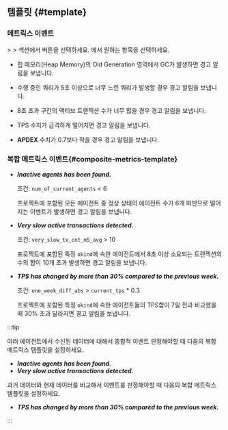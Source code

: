 ## 템플릿 {#template}

### 메트릭스 이벤트

<Cmdname sid="side_event" className="uitext" /> &gt; <Cmdname sid="side_eventSetting" className="uitext" /> &gt; <Cmdname sid="metrics" className="uitext" /> 섹션에서 <Cmdname sid="add_notification" className="uitext" /> 버튼을 선택하세요. <Cmdname sid="template" className="uitext" />에서 원하는 항목을 선택하세요.

* <Cmdname sid="application_alert_template_1" className="uitext" />

  힙 메모리(Heap Memory)의 Old Generation 영역에서 GC가 발생하면 경고 알림을 보냅니다.

* <Cmdname sid="application_alert_template_2" className="uitext" />

  수행 중인 쿼리가 5초 이상으로 너무 느린 쿼리가 발생할 경우 경고 알림을 보냅니다.

* <Cmdname sid="application_alert_template_3" className="uitext" />

  8초 초과 구간의 액티브 트랜잭션 수가 너무 많을 경우 경고 알림을 보냅니다.

* <Cmdname sid="application_alert_template_5" className="uitext" />

  TPS 수치가 급격하게 떨어지면 경고 알림을 보냅니다.

* <Cmdname sid="normal_alert_template_1" className="uitext" />

  **APDEX** 수치가 0.7보다 작을 경우 경고 알림을 보냅니다.

### 복합 메트릭스 이벤트{#composite-metrics-template}

* ***Inactive agents has been found.***

  조건: `num_of_current_agents` \< 6
  
  프로젝트에 포함된 모든 에이전트 중 정상 상태의 에이전트 수가 6개 미만으로 떨어지는 이벤트가 발생하면 경고 알림을 보냅니다.

* ***Very slow active transactions detected.***

  조건: `very_slow_tx_cnt_m5_avg` \> 10

  프로젝트에 포함된 특정 `okind`에 속한 에이전트에서 8초 이상 소요되는 트랜잭션의 수의 합이 10개 초과 발생하면 경고 알림을 보냅니다.

* ***TPS has changed by more than 30% compared to the previous week.***

  조건: `one_week_diff_abs` \> `current_tps` * 0.3

  프로젝트에 포함된 특정 `okind`에 속한 에이전트들의 TPS합이 7일 전과 비교했을 때 30% 초과 달라지면 경고 알림을 보냅니다.

:::tip

여러 에이전트에서 수신된 데이터에 대해서 종합적 이벤트 판정해야할 때 다음의 복합 메트릭스 템플릿을 설정하세요.

* ***Inactive agents has been found.***
* ***Very slow active transactions detected.***

과거 데이터와 현재 데이터를 비교해서 이벤트를 판정해야할 때 다음의 복합 메트릭스 템플릿을 설정하세요.

* ***TPS has changed by more than 30% compared to the previous week.***

:::